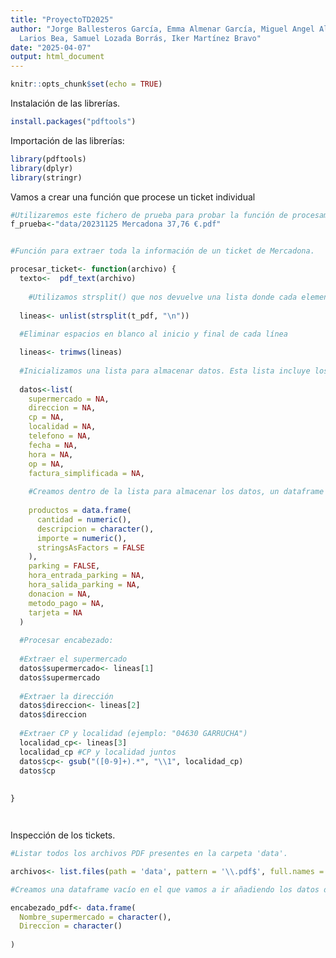 ```yaml
---
title: "ProyectoTD2025"
author: "Jorge Ballesteros García, Emma Almenar García, Miguel Angel Aloy Poveda, Ainhoa
  Larios Bea, Samuel Lozada Borrás, Iker Martínez Bravo"
date: "2025-04-07"
output: html_document
---
```


```r
knitr::opts_chunk$set(echo = TRUE)
```



Instalación de las librerías.

```r
install.packages("pdftools")


```

Importación de las librerías:

```r

library(pdftools)
library(dplyr)
library(stringr)

```

Vamos a crear una función que procese un ticket individual


```r
#Utilizaremos este fichero de prueba para probar la función de procesamiento.
f_prueba<-"data/20231125 Mercadona 37,76 €.pdf"


#Función para extraer toda la información de un ticket de Mercadona.

procesar_ticket<- function(archivo) {
  texto<-  pdf_text(archivo)
  
    #Utilizamos strsplit() que nos devuelve una lista donde cada elemento es el resltado de dividir la cadena/linea. Utilizamos el salto de línea como separador.Y utilizamos unlist para simplificar una lista a un vector. 
  
  lineas<- unlist(strsplit(t_pdf, "\n"))
  
  #Eliminar espacios en blanco al inicio y final de cada línea

  lineas<- trimws(lineas)
  
  #Inicializamos una lista para almacenar datos. Esta lista incluye los datos de tanto el encabezado, como los productos
  
  datos<-list(
    supermercado = NA,
    direccion = NA,
    cp = NA,
    localidad = NA,
    telefono = NA,
    fecha = NA,
    hora = NA,
    op = NA,
    factura_simplificada = NA,
    
    #Creamos dentro de la lista para almacenar los datos, un dataframe que va a contener los productos del ticket.
    
    productos = data.frame(
      cantidad = numeric(),
      descripcion = character(),
      importe = numeric(),
      stringsAsFactors = FALSE
    ),
    parking = FALSE,
    hora_entrada_parking = NA,
    hora_salida_parking = NA,
    donacion = NA,
    metodo_pago = NA,
    tarjeta = NA
  )
  
  #Procesar encabezado:
  
  #Extraer el supermercado
  datos$supermercado<- lineas[1]
  datos$supermercado
  
  #Extraer la dirección
  datos$direccion<- lineas[2]
  datos$direccion
  
  #Extraer CP y localidad (ejemplo: "04630 GARRUCHA")
  localidad_cp<- lineas[3]
  localidad_cp #CP y localidad juntos
  datos$cp<- gsub("([0-9]+).*", "\\1", localidad_cp)
  datos$cp
  
  
}




```


Inspección de los tickets.

```r
#Listar todos los archivos PDF presentes en la carpeta 'data'.

archivos<- list.files(path = 'data', pattern = '\\.pdf$', full.names = TRUE)

#Creamos una dataframe vacío en el que vamos a ir añadiendo los datos del encabezado.

encabezado_pdf<- data.frame(
  Nombre_supermercado = character(),
  Direccion = character()
  
)



```



